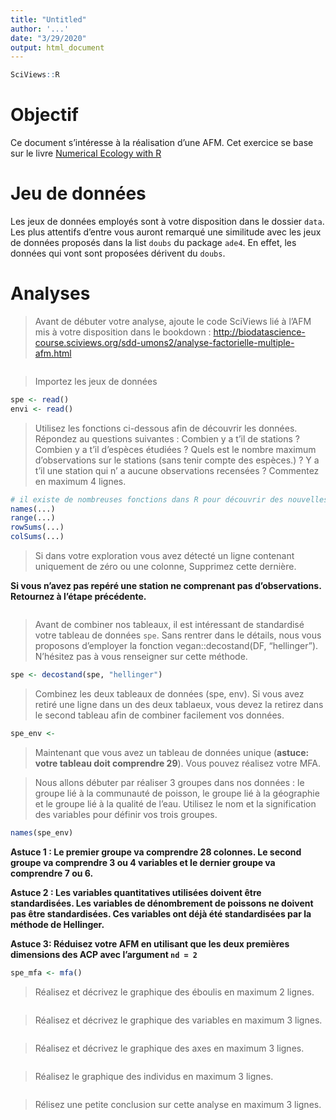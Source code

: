 ```yaml
---
title: "Untitled"
author: '...'
date: "3/29/2020"
output: html_document
---
```


```r
SciViews::R
```

# Objectif

Ce document s'intéresse à la réalisation d'une AFM. Cet exercice se base sur le livre [Numerical Ecology with R](http://adn.biol.umontreal.ca/~numericalecology/numecolR/)

# Jeu de données

Les jeux de données employés sont à votre disposition dans le dossier `data`. Les plus attentifs d'entre vous auront remarqué une similitude avec les jeux de données proposés dans la list `doubs` du package `ade4`. En effet, les données qui vont sont proposées dérivent du `doubs`.

# Analyses

> Avant de débuter votre analyse, ajoute le code SciViews lié à l'AFM mis à votre disposition dans le bookdown : <http://biodatascience-course.sciviews.org/sdd-umons2/analyse-factorielle-multiple-afm.html>

```r

```

> Importez les jeux de données

```r
spe <- read()
envi <- read()
```

> Utilisez les fonctions ci-dessous afin de découvrir les données. Répondez au questions suivantes : Combien y a t'il de stations ? Combien y a t'il d'espèces étudiées ? Quels est le nombre maximum d'observations sur le stations (sans tenir compte des espèces.) ? Y a t'il une station qui n' a  aucune observations recensées ? Commentez en maximum 4 lignes.

```r
# il existe de nombreuses fonctions dans R pour découvrir des nouvelles données. 
names(...)
range(...) 
rowSums(...)
colSums(...)
```

> Si dans votre exploration vous avez détecté un ligne contenant uniquement de zéro ou une colonne, Supprimez cette dernière. 

**Si vous n'avez pas repéré une station ne comprenant pas d'observations. Retournez à l'étape précédente.**

```r

```

> Avant de combiner nos tableaux, il est intéressant de standardisé votre tableau de données `spe`. Sans rentrer dans le détails, nous vous proposons d'employer la fonction vegan::decostand(DF, "hellinger"). N'hésitez pas à vous renseigner sur cette méthode. 

```r
spe <- decostand(spe, "hellinger")
```

> Combinez les deux tableaux de données (spe, env). Si vous avez retiré une ligne dans un des deux tablaeux, vous devez la retirez dans le second tableau afin de combiner facilement vos données.

```r
spe_env <- 
```

> Maintenant que vous avez un tableau de données unique (**astuce: votre tableau doit comprendre 29**). Vous pouvez réalisez votre MFA.

> Nous allons débuter par réaliser 3 groupes dans nos données : le groupe lié à la communauté de poisson, le groupe lié à la géographie et le groupe lié à la qualité de l'eau. Utilisez le nom et la signification des variables pour définir vos trois groupes.

```r
names(spe_env)
```

**Astuce 1 : Le premier groupe va comprendre 28 colonnes. Le second groupe va comprendre 3 ou 4 variables et le dernier groupe va comprendre 7 ou 6.**

**Astuce 2 : Les variables quantitatives utilisées doivent être standardisées. Les variables de dénombrement de poissons ne doivent pas être standardisées. Ces variables ont déjà été standardisées par la méthode de Hellinger.**

**Astuce 3: Réduisez votre AFM en utilisant que les deux premières dimensions des ACP  avec l'argument `nd = 2`**

```r
spe_mfa <- mfa()
```

> Réalisez et décrivez le graphique des éboulis en maximum 2 lignes.

```r

```

> Réalisez et décrivez le graphique des variables en maximum 3 lignes.

```r

```

> Réalisez et décrivez le graphique des axes en maximum 3 lignes. 

```r

```

> Réalisez le graphique des individus en maximum 3 lignes. 

```r

```

> Rélisez une petite conclusion sur cette analyse en maximum 3 lignes.

